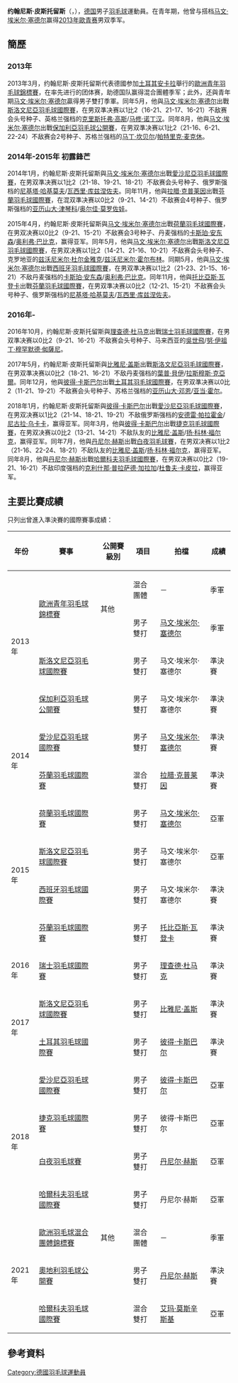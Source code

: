 {{noteTA|G1=Badminton}}
{{Infobox 羽球選手
| playername              = 约翰尼斯·皮斯托留斯<br/>{{lang|de|Johannes Pistorius}}
| image                   = 
| size                    = 
| caption                 = 
| birth_name              = 
| date_of_birth           = {{birth_date_and_age|1995|6|16}}<ref name="profile">[http://www.badminton.de/Johannes-Pistorius.1844.0.html Johannes Pistorius] {{webarchive|url=https://web.archive.org/web/20160215182808/http://badminton.de/Johannes-Pistorius.1844.0.html |date=2016-02-15 }} Deutscher Badminton-Verband {{de}}</ref>
| place_of_birth          = {{GER}}[[巴伐利亚|巴伐利亚]][[罗特_(德国)|罗特]]<ref name="profile"/>
| residence               = {{GER}}[[萨尔布吕肯|萨尔布吕肯]]
| height                  = {{height|m=1.80}}
| weight                  = 
| handedness              = 右手
| event                   = 男子雙打、混合雙打
| country                 = {{GER}}
| years_started           = 
| coach                   = 
| highest_ranking         = 第103位（男雙-[[马文·埃米尔·塞德尔|塞德尔]]）
| date_of_highest_ranking = 2015年4月30日<ref name="highest-ranking">[http://bwfcontent.tournamentsoftware.com/ranking/player.aspx?id=8993&player=277781 BWF World Ranking - Ranking of Johannes PISTORIUS (55753)]{{en}}</ref>
| current_ranking         = 第119位（男雙-[[马文·埃米尔·塞德尔|塞德尔]]）<br/>第301位（混雙-[[拉蒙纳·哈克斯|哈克斯]]）<br/>第496位（混雙-[[拉腊·克普莱因|克普莱因]]）
| date_of_current_ranking = 2015年5月7日<ref>[http://bwfcontent.tournamentsoftware.com/ranking/category.aspx?id=8993&category=474 BWF World Ranking - BWF世界排名榜 (5/7/2015) - Men's doubles]{{en}}</ref><ref>[http://bwfcontent.tournamentsoftware.com/ranking/category.aspx?id=8993&category=476 BWF World Ranking - BWF世界排名榜 (5/7/2015) - Mixed doubles]{{en}}</ref>
| played                  = 2勝–4負（男單）<br/>64勝–31負（男雙）<br/>24勝–26負（混雙）
| titles                  = 
| bwf_profile             = 4A54DEBE-66E4-4498-94FF-460A9B6032DF
| bwf_id                  = 55753
| updated                 = 2015年5月10日
}}
{{MedalTableTop|width=286px}}
{{MedalSport | 男子[[羽毛球|羽毛球]]}}
{{MedalCountry | {{GER}}}}
{{MedalCompetition | [[歐洲羽毛球混合團體錦標賽|歐洲羽毛球混合團體錦標賽]]}}
{{MedalBronze| [[2021年歐洲羽毛球混合團體錦標賽|2021年 萬塔]] | 混合團體 }}
{{MedalCompetition | [[歐洲青年羽毛球錦標賽|歐洲青年羽毛球錦標賽]]}}
{{MedalBronze| [[2013年歐洲青年羽毛球錦標賽|2013年 安卡拉]] | 混合團體 }}
{{MedalBronze| [[2013年歐洲青年羽毛球錦標賽|2013年 安卡拉]] | 男子雙打 }}
{{MedalBottom}}
'''约翰尼斯·皮斯托留斯'''（{{lang-de|'''Johannes Pistorius'''}}，{{bd|1995年|6月16日|}}），[[德国|德国]]男子[[羽毛球|羽毛球]]運動員。在青年期，他曾与搭档[[马文·埃米尔·塞德尔|马文·埃米尔·塞德尔]]赢得[[2013年歐洲青年羽毛球錦標賽|2013年歐青赛]]男双季军。

==簡歷==
=== 2013年 ===
2013年3月，约翰尼斯·皮斯托留斯代表德國参加[[土耳其|土耳其]][[安卡拉|安卡拉]]舉行的[[2013年歐洲青年羽毛球錦標賽|歐洲青年羽毛球錦標賽]]，在率先进行的团体赛，助德国队赢得混合團體季军；此外，还與青年期[[马文·埃米尔·塞德尔|马文·埃米尔·塞德尔]]贏得男子雙打季軍。同年5月，他與[[马文·埃米尔·塞德尔|马文·埃米尔·塞德尔]]出戰[[2013年斯洛文尼亞羽毛球國際賽|斯洛文尼亞羽毛球國際賽]]，在男双準决赛以1比2（16-21、21-17、16-21）不敌赛会头号种子、英格兰强档的[[克里斯托弗·高斯|克里斯托弗·高斯]]/[[马修·诺丁汉|马修·诺丁汉]]。同年8月，他與[[马文·埃米尔·塞德尔|马文·埃米尔·塞德尔]]出戰[[2013年保加利亞羽毛球公開賽|保加利亞羽毛球公開賽]]，在男双準决赛以1比2（21-16、6-21、22-24）不敌赛会2号种子、苏格兰强档的[[马丁·坎贝尔|马丁·坎贝尔]]/[[帕特里克·麦克休|帕特里克·麦克休]]。

=== 2014年-2015年 初露鋒芒 ===
2014年1月，约翰尼斯·皮斯托留斯與[[马文·埃米尔·塞德尔|马文·埃米尔·塞德尔]]出戰[[2014年愛沙尼亞羽毛球國際賽|愛沙尼亞羽毛球國際賽]]，在男双準决赛以1比2（21-18、19-21、18-21）不敌赛会头号种子、俄罗斯强档的[[尼基塔·哈基莫夫|尼基塔·哈基莫夫]]/[[瓦西里·库兹涅佐夫|瓦西里·库兹涅佐夫]]。同年11月，他與[[拉腊·克普莱因|拉腊·克普莱因]]出戰[[2014年芬蘭羽毛球國際賽|芬蘭羽毛球國際賽]]，在混双準决赛以0比2（9-21、14-21）不敌赛会4号种子、俄罗斯强档的[[亚历山大·津琴科|亚历山大·津琴科]]/[[奥尔佳·莫罗佐娃|奥尔佳·莫罗佐娃]]。

2015年4月，约翰尼斯·皮斯托留斯與[[马文·埃米尔·塞德尔|马文·埃米尔·塞德尔]]出戰[[2015年荷蘭羽毛球國際賽|荷蘭羽毛球國際賽]]，在男双决赛以0比2（9-21、15-21）不敌赛会3号种子、丹麦强档的[[卡斯珀·安东森|卡斯珀·安东森]]/[[奥利弗·巴比克|奥利弗·巴比克]]，赢得亚军。同年5月，他與[[马文·埃米尔·塞德尔|马文·埃米尔·塞德尔]]出戰[[2015年斯洛文尼亞羽毛球國際賽|斯洛文尼亞羽毛球國際賽]]，在男双决赛以1比2（14-21、21-16、10-21）不敌赛会头号种子、克罗地亚的[[兹沃尼米尔·杜尔金雅克|兹沃尼米尔·杜尔金雅克]]/[[兹沃尼米尔·霍尔布林|兹沃尼米尔·霍尔布林]]。同期5月，他與[[马文·埃米尔·塞德尔|马文·埃米尔·塞德尔]]出戰[[2015年西班牙羽毛球國際賽|西班牙羽毛球國際賽]]，在男双準决赛以1比2（21-23、21-15、16-21）不敌丹麦强档的[[卡斯珀·安东森|卡斯珀·安东森]]/[[奥利弗·巴比克|奥利弗·巴比克]]。同年11月，他與[[托比亞斯·瓦登卡|托比亞斯·瓦登卡]]出戰[[2015年芬蘭羽毛球國際賽|芬蘭羽毛球國際賽]]，在男双準决赛以0比2（12-21、15-21）不敌赛会头号种子、俄罗斯强档的[[尼基塔·哈基莫夫|尼基塔·哈基莫夫]]/[[瓦西里·库兹涅佐夫|瓦西里·库兹涅佐夫]]。

=== 2016年- ===
2016年10月，约翰尼斯·皮斯托留斯與[[理查德·杜马克|理查德·杜马克]]出戰[[2016年瑞士羽毛球國際賽|瑞士羽毛球國際賽]]，在男双準决赛以0比2（9-21、16-21）不敌赛会头号种子、马来西亚的[[吳世飛|吳世飛]]/[[努·伊祖丁·穆罕默德·侞薩尼|努·伊祖丁·穆罕默德·侞薩尼]]。

2017年5月，约翰尼斯·皮斯托留斯與[[比雅尼·盖斯|比雅尼·盖斯]]出戰[[2017年斯洛文尼亞羽毛球國際賽|斯洛文尼亞羽毛球國際賽]]，在男双準决赛以0比2（18-21、16-21）不敌丹麦强档的[[葉普·貝伊|葉普·貝伊]]/[[拉斯穆斯·克亞爾|拉斯穆斯·克亞爾]]。同年12月，他與[[彼得·卡斯巴尔|彼得·卡斯巴尔]]出戰[[2017年土耳其羽毛球國際賽|土耳其羽毛球國際賽]]，在男双準决赛以0比2（11-21、19-21）不敌赛会头号种子、苏格兰强档的[[亚历山大·邓恩|亚历山大·邓恩]]/[[亚当·霍尔|亚当·霍尔]]。

2018年1月，约翰尼斯·皮斯托留斯與[[彼得·卡斯巴尔|彼得·卡斯巴尔]]出戰[[2018年愛沙尼亞羽毛球國際賽|愛沙尼亞羽毛球國際賽]]，在男双决赛以1比2（21-14、18-21、19-21）不敌俄罗斯强档的[[安德雷·帕拉霍金|安德雷·帕拉霍金]]/[[尼古拉·乌卡卡|尼古拉·乌卡卡]]，赢得亚军。同年3月，他與[[彼得·卡斯巴尔|彼得·卡斯巴尔]]出戰[[2018年捷克羽毛球國際賽|捷克羽毛球國際賽]]，在男双决赛以0比2（13-21、14-21）不敌队友的[[比雅尼·盖斯|比雅尼·盖斯]]/[[扬·科林·福尔克|扬·科林·福尔克]]，赢得亚军。同年7月，他與[[丹尼尔·赫斯|丹尼尔·赫斯]]出戰[[2018年白夜羽毛球賽|白夜羽毛球賽]]，在男双决赛以1比2（21-16、22-24、18-21）不敌队友的[[比雅尼·盖斯|比雅尼·盖斯]]/[[扬·科林·福尔克|扬·科林·福尔克]]，赢得亚军。同年8月，他與[[丹尼尔·赫斯|丹尼尔·赫斯]]出戰[[2018年哈爾科夫羽毛球國際賽|哈爾科夫羽毛球國際賽]]，在男双决赛以0比2（19-21、16-21）不敌印度强档的[[克利什那·普拉萨德·加拉加|克利什那·普拉萨德·加拉加]]/[[杜鲁夫·卡皮拉|杜鲁夫·卡皮拉]]，赢得亚军。

==主要比賽成績==
只列出曾進入準決賽的國際賽事成績：
{| class=wikitable style="text-align:center; font-size:small;" 
!width="50"|年份
!width="180"|賽事
!width="80"|公開賽級別
!width="60"|項目
!width="140"|拍檔
!width="50"|成績
|-
!rowspan="4"|2013年
|rowspan="2"|[[2013年歐洲青年羽毛球錦標賽|歐洲青年羽毛球錦標賽]]
|rowspan="2"|其他
|混合團體
|－
|bgcolor="#b8860b"|季軍
|-
|男子雙打
|[[马文·埃米尔·塞德尔|马文·埃米尔·塞德尔]]
|bgcolor="#b8860b"|季軍
|-
|[[2013年斯洛文尼亞羽毛球國際賽|斯洛文尼亞羽毛球國際賽]]
|{{BWFIS}}
|男子雙打
|马文·埃米尔·塞德尔
|bgcolor="#b8860b"|準決賽
|-
|[[2013年保加利亞羽毛球公開賽|保加利亞羽毛球公開賽]]
|{{BWFIS}}
|男子雙打
|马文·埃米尔·塞德尔
|bgcolor="#b8860b"|準決賽
|-
!rowspan="2"|2014年
|[[2014年愛沙尼亞羽毛球國際賽|愛沙尼亞羽毛球國際賽]]
|{{BWFIS}}
|男子雙打
|[[马文·埃米尔·塞德尔|马文·埃米尔·塞德尔]]
|bgcolor="#b8860b"|準決賽
|-
|[[2014年芬蘭羽毛球國際賽|芬蘭羽毛球國際賽]]
|{{BWFIS}}
|混合雙打
|[[拉腊·克普莱因|拉腊·克普莱因]]
|bgcolor="#b8860b"|準決賽
|-
!rowspan="4"|2015年
|[[2015年荷蘭羽毛球國際賽|荷蘭羽毛球國際賽]]
|{{BWFIS}}
|男子雙打
|[[马文·埃米尔·塞德尔|马文·埃米尔·塞德尔]]
|bgcolor="silver"|亞軍
|-
|[[2015年斯洛文尼亞羽毛球國際賽|斯洛文尼亞羽毛球國際賽]]
|{{BWFIS}}
|男子雙打
|马文·埃米尔·塞德尔
|bgcolor="silver"|亞軍
|-
|[[2015年西班牙羽毛球國際賽|西班牙羽毛球國際賽]]
|{{BWFIC}}
|男子雙打
|马文·埃米尔·塞德尔
|bgcolor="#b8860b"|準決賽
|-
|[[2015年芬蘭羽毛球國際賽|芬蘭羽毛球國際賽]]
|{{BWFIS}}
|男子雙打
|[[托比亞斯·瓦登卡|托比亞斯·瓦登卡]]
|bgcolor="#b8860b"|準決賽
|-
!rowspan="1"|2016年
|[[2016年瑞士羽毛球國際賽|瑞士羽毛球國際賽]]
|{{BWFIS}}
|男子雙打
|[[理查德·杜马克|理查德·杜马克]]
|bgcolor="#b8860b"|準決賽
|-
!rowspan="2"|2017年
|[[2017年斯洛文尼亞羽毛球國際賽|斯洛文尼亞羽毛球國際賽]]
|{{BWFIS}}
|男子雙打
|[[比雅尼·盖斯|比雅尼·盖斯]]
|bgcolor="#b8860b"|準決賽
|-
|[[2017年土耳其羽毛球國際賽|土耳其羽毛球國際賽]]
|{{BWFIS}}
|男子雙打
|[[彼得·卡斯巴尔|彼得·卡斯巴尔]]
|bgcolor="#b8860b"|準決賽
|-
!rowspan="4"|2018年
|[[2018年愛沙尼亞羽毛球國際賽|愛沙尼亞羽毛球國際賽]]
|{{BWFIS}}
|男子雙打
|[[彼得·卡斯巴尔|彼得·卡斯巴尔]]
|bgcolor="silver"|亞軍
|-
|[[2018年捷克羽毛球國際賽|捷克羽毛球國際賽]]
|{{BWFIS}}
|男子雙打
|彼得·卡斯巴尔
|bgcolor="silver"|亞軍
|-
|[[2018年白夜羽毛球賽|白夜羽毛球賽]]
|{{BWFIC}}
|男子雙打
|[[丹尼尔·赫斯|丹尼尔·赫斯]]
|bgcolor="silver"|亞軍
|-
|[[2018年哈爾科夫羽毛球國際賽|哈爾科夫羽毛球國際賽]]
|{{BWFIC}}
|男子雙打
|丹尼尔·赫斯
|bgcolor="silver"|亞軍
|-
!rowspan="3"|2021年
|[[2021年歐洲羽毛球混合團體錦標賽|歐洲羽毛球混合團體錦標賽]]
|其他
|混合團體
|－
|bgcolor="#b8860b"|季軍
|-
|[[2021年奧地利羽毛球公開賽|奧地利羽毛球公開賽]]
|{{BWFIS}}
|男子雙打
|[[丹尼尔·赫斯|丹尼尔·赫斯]]
|bgcolor="#b8860b"|準決賽
|-
|[[2021年哈爾科夫羽毛球國際賽|哈爾科夫羽毛球國際賽]]
|{{BWFIS}}
|混合雙打
|[[艾玛·莫斯辛斯基|艾玛·莫斯辛斯基]]
|bgcolor="silver"|亞軍
|}
{{BWF賽事級別索引}}

==參考資料==
{{Reflist}}

{{DEFAULTSORT:Pistorius, Johannes}}
[[Category:德國羽毛球運動員|Category:德國羽毛球運動員]]